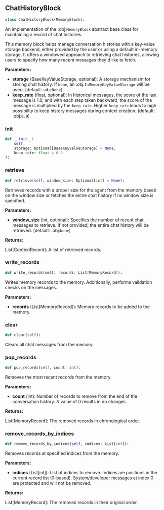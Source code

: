 <a id="camel.memories.blocks.chat_history_block"></a>

<a id="camel.memories.blocks.chat_history_block.ChatHistoryBlock"></a>

## ChatHistoryBlock

```python
class ChatHistoryBlock(MemoryBlock):
```

An implementation of the :obj:`MemoryBlock` abstract base class for
maintaining a record of chat histories.

This memory block helps manage conversation histories with a key-value
storage backend, either provided by the user or using a default
in-memory storage. It offers a windowed approach to retrieving chat
histories, allowing users to specify how many recent messages they'd
like to fetch.

**Parameters:**

- **storage** (BaseKeyValueStorage, optional): A storage mechanism for storing chat history. If `None`, an :obj:`InMemoryKeyValueStorage` will be used. (default: :obj:`None`)
- **keep_rate** (float, optional): In historical messages, the score of the last message is 1.0, and with each step taken backward, the score of the message is multiplied by the `keep_rate`. Higher `keep_rate` leads to high possibility to keep history messages during context creation. (default: :obj:`0.9`)

<a id="camel.memories.blocks.chat_history_block.ChatHistoryBlock.__init__"></a>

### __init__

```python
def __init__(
    self,
    storage: Optional[BaseKeyValueStorage] = None,
    keep_rate: float = 0.9
):
```

<a id="camel.memories.blocks.chat_history_block.ChatHistoryBlock.retrieve"></a>

### retrieve

```python
def retrieve(self, window_size: Optional[int] = None):
```

Retrieves records with a proper size for the agent from the memory
based on the window size or fetches the entire chat history if no
window size is specified.

**Parameters:**

- **window_size** (int, optional): Specifies the number of recent chat messages to retrieve. If not provided, the entire chat history will be retrieved. (default: :obj:`None`)

**Returns:**

  List[ContextRecord]: A list of retrieved records.

<a id="camel.memories.blocks.chat_history_block.ChatHistoryBlock.write_records"></a>

### write_records

```python
def write_records(self, records: List[MemoryRecord]):
```

Writes memory records to the memory. Additionally, performs
validation checks on the messages.

**Parameters:**

- **records** (List[MemoryRecord]): Memory records to be added to the memory.

<a id="camel.memories.blocks.chat_history_block.ChatHistoryBlock.clear"></a>

### clear

```python
def clear(self):
```

Clears all chat messages from the memory.

<a id="camel.memories.blocks.chat_history_block.ChatHistoryBlock.pop_records"></a>

### pop_records

```python
def pop_records(self, count: int):
```

Removes the most recent records from the memory.

**Parameters:**

- **count** (int): Number of records to remove from the end of the conversation history. A value of 0 results in no changes.

**Returns:**

  List[MemoryRecord]: The removed records in chronological order.

<a id="camel.memories.blocks.chat_history_block.ChatHistoryBlock.remove_records_by_indices"></a>

### remove_records_by_indices

```python
def remove_records_by_indices(self, indices: List[int]):
```

Removes records at specified indices from the memory.

**Parameters:**

- **indices** (List[int]): List of indices to remove. Indices are positions in the current record list (0-based). System/developer messages at index 0 are protected and will not be removed.

**Returns:**

  List[MemoryRecord]: The removed records in their original order.
